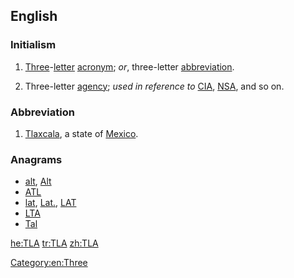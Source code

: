 {{also|tla}}
==English==
{{wikipedia|Three-letter acronym}}

===Initialism===
{{head|en|initialism}}

# [[three|Three]]-[[letter]] [[acronym]]; ''or'', three-letter [[abbreviation]].
# {{context|US|humorous|lang=en}} Three-letter [[agency]]; ''used in reference to'' [[CIA]], [[NSA]], and so on.

===Abbreviation===
{{head|en|abbreviation}}

# [[Tlaxcala]], a state of [[Mexico]].

===Anagrams===
* [[alt#English|alt]], [[Alt#English|Alt]]
* [[ATL#English|ATL]]
* [[lat#English|lat]], [[Lat.#English|Lat.]], [[LAT#English|LAT]]
* [[LTA#English|LTA]]
* [[Tal#English|Tal]]

[[Category:en:Three]]

[[he:TLA]]
[[tr:TLA]]
[[zh:TLA]]